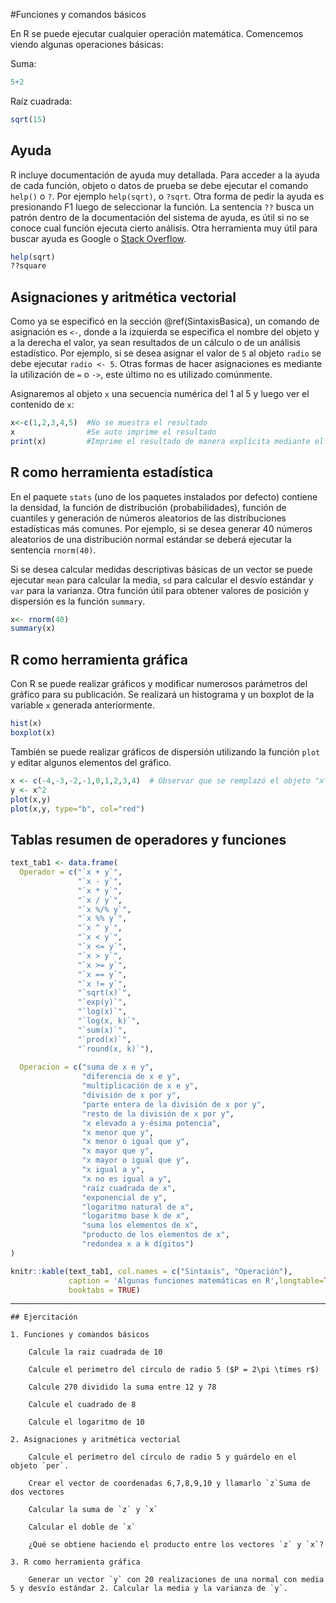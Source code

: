 #Funciones y comandos básicos

En R se puede ejecutar cualquier operación matemática. Comencemos viendo algunas operaciones básicas:

Suma:
```r
5+2
```

Raíz cuadrada:
```r
sqrt(15)
```



## Ayuda

R incluye documentación de ayuda muy detallada. Para acceder a la ayuda de cada función, objeto o datos de prueba se debe ejecutar el comando `help()` o `?`. Por ejemplo `help(sqrt)`, o `?sqrt`. Otra forma de pedir la ayuda es presionando F1 luego de seleccionar la función. La sentencia `??` busca un patrón dentro de la documentación del sistema de ayuda, es útil si no se conoce cual función ejecuta cierto análisis. Otra herramienta muy útil para buscar ayuda es Google o [Stack Overflow](https://stackoverflow.com/). 

```r
help(sqrt)
??square
```

## Asignaciones y aritmética vectorial

Como ya se especificó en la sección \@ref(SintaxisBasica), un comando de asignación es `<-`, donde a la izquierda se especifica el nombre del objeto y a la derecha el valor, ya sean resultados de un cálculo o de un análisis estadístico. Por ejemplo, si se desea asignar el valor de `5` al objeto `radio` se debe ejecutar `radio <- 5`. Otras formas de hacer asignaciones es mediante la utilización de `=` o `->`, este último no es utilizado comúnmente.

Asignaremos al objeto `x` una secuencia numérica del 1 al 5 y luego ver el contenido de `x`:
```r
x<-c(1,2,3,4,5)  #No se muestra el resultado
x                #Se auto imprime el resultado
print(x)         #Imprime el resultado de manera explícita mediante el comando print 
```


## R como herramienta estadística

En el paquete `stats` (uno de los paquetes instalados por defecto) contiene la densidad, la función de distribución (probabilidades), función de cuantiles y generación de números aleatorios de las distribuciones estadísticas más comunes. Por ejemplo, si se desea generar 40 números aleatorios de una distribución normal estándar se deberá ejecutar la sentencia `rnorm(40)`.

Si se desea calcular medidas descriptivas básicas de un vector se puede ejecutar `mean` para calcular la media, `sd` para calcular el desvío estándar y `var` para la varianza. Otra función útil para obtener valores de posición y dispersión es la función `summary`.

```r
x<- rnorm(40)
summary(x)
```


## R como herramienta gráfica

Con R se puede realizar gráficos y modificar numerosos parámetros del gráfico para su publicación. Se realizará un histograma y un boxplot de la variable `x` generada anteriormente. 

```r
hist(x)
boxplot(x)
```

También se puede realizar gráficos de dispersión utilizando la función `plot` y editar algunos elementos del gráfico. 

```r
x <- c(-4,-3,-2,-1,0,1,2,3,4)  # Observar que se remplazó el objeto "x" que se generó previamente
y <- x^2
plot(x,y)
plot(x,y, type="b", col="red")
```


## Tablas resumen de operadores y funciones {#tablas_resumen}

```r
text_tab1 <- data.frame(
  Operador = c("`x + y`", 
               "`x - y`", 
               "`x * y`", 
               "`x / y`",
               "`x %/% y`",
               "`x %% y`",
               "`x ^ y`", 
               "`x < y`",
               "`x <= y`",
               "`x > y`",
               "`x >= y`",
               "`x == y`",
               "`x != y`",
               "`sqrt(x)`",
               "`exp(y)`",
               "`log(x)`",
               "`log(x, k)`",
               "`sum(x)`",
               "`prod(x)`",
               "`round(x, k)`"),
  
  Operacion = c("suma de x e y",
                "diferencia de x e y",
                "multiplicación de x e y", 
                "división de x por y", 
                "parte entera de la división de x por y",
                "resto de la división de x por y",
                "x elevado a y-ésima potencia",
                "x menor que y",
                "x menor o igual que y",
                "x mayor que y",
                "x mayor o igual que y",
                "x igual a y",
                "x no es igual a y",
                "raíz cuadrada de x",
                "exponencial de y",
                "logaritmo natural de x",
                "logaritmo base k de x",
                "suma los elementos de x",
                "producto de los elementos de x",
                "redondea x a k dígitos")
)

knitr::kable(text_tab1, col.names = c("Sintaxis", "Operación"),
             caption = 'Algunas funciones matemáticas en R',longtable=TRUE,
             booktabs = TRUE)
```




---

```block
## Ejercitación
```



```block

1. Funciones y comandos básicos
    
    Calcule la raiz cuadrada de 10

    Calcule el perimetro del círculo de radio 5 ($P = 2\pi \times r$) 

    Calcule 270 dividido la suma entre 12 y 78 

    Calcule el cuadrado de 8

    Calcule el logaritmo de 10
    
2. Asignaciones y aritmética vectorial

    Calcule el perímetro del círculo de radio 5 y guárdelo en el objeto `per`. 

    Crear el vector de coordenadas 6,7,8,9,10 y llamarlo `z`Suma de dos vectores

    Calcular la suma de `z` y `x`

    Calcular el doble de `x` 

    ¿Qué se obtiene haciendo el producto entre los vectores `z` y `x`?

3. R como herramienta gráfica
     
    Generar un vector `y` con 20 realizaciones de una normal con media 5 y desvío estándar 2. Calcular la media y la varianza de `y`.

```




